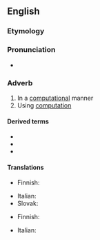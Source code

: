 ==English==

===Etymology===
{{suffix|en|computational|ly}}

===Pronunciation===
* {{rhymes|en|eɪʃənəli}}

===Adverb===
{{en-adv}}

# In a [[computational]] manner
# Using [[computation]]

====Derived terms====
* {{l|en|computationally expensive}}
* {{l|en|computationally indistinguishable}}
* {{l|en|computationally secure}}

====Translations====
{{trans-top|computational manner}}
* Finnish: {{t|fi|laskennallisesti}}
{{trans-mid}}
* Italian: {{t|it|computazionalmente}}
* Slovak: {{t|sk|výpočtovo}}
{{trans-bottom}}

{{trans-top|using computation}}
* Finnish: {{t|fi|laskennallisesti}}
{{trans-mid}}
* Italian: {{t|it|computazionalmente}}
{{trans-bottom}}